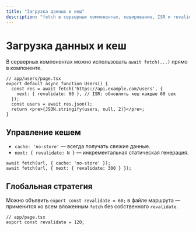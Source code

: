 ```yaml
---
title: "Загрузка данных и кеш"
description: "fetch в серверных компонентах, кеширование, ISR и revalidate"
---
```


# Загрузка данных и кеш

В серверных компонентах можно использовать `await fetch(...)` прямо в компоненте.

```tsx
// app/users/page.tsx
export default async function Users() {
  const res = await fetch('https://api.example.com/users', {
    next: { revalidate: 60 }, // ISR: обновлять кеш каждые 60 сек
  });
  const users = await res.json();
  return <pre>{JSON.stringify(users, null, 2)}</pre>;
}
```

## Управление кешем

- `cache: 'no-store'` — всегда получать свежие данные.
- `next: { revalidate: N }` — инкрементальная статическая генерация.

```tsx
await fetch(url, { cache: 'no-store' });
await fetch(url, { next: { revalidate: 300 } });
```

## Глобальная стратегия

Можно объявить `export const revalidate = 60;` в файле маршрута — применится ко всем вложенным `fetch` без собственного `revalidate`.

```tsx
// app/page.tsx
export const revalidate = 120;
```

